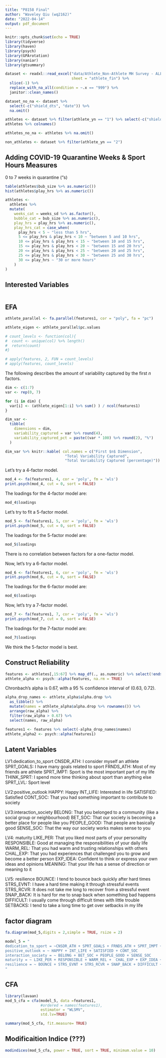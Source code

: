 ```yaml
---
title: "P8158 Final"
author: "Waveley Qiu (wq2162)"
date: "2022-04-14"
output: pdf_document
---
```


```r
knitr::opts_chunk$set(echo = TRUE)
library(tidyverse)
library(haven)
library(psych)
library(GPArotation)
library(naniar)
library(gtsummary)
```

```r
dataset <- readxl::read_excel("data/Athlete_Non-Athlete MH Survey - ALL DATA.xlsx", 
                              sheet = "athlete_fin") %>% 
  slice(-1) %>%   
  replace_with_na_all(condition = ~.x == "999") %>%
  janitor::clean_names()

dataset_no_na <- dataset %>% 
  select(-c("shield_dts", "date")) %>% 
  na.omit()

athletes <- dataset %>% filter(athlete_yn == "1") %>% select(-c("shield_dts", "date"))
athletes %>% colnames()

athletes_no_na <- athletes %>% na.omit()

non_athletes <- dataset %>% filter(athlete_yn == "2")
```

## Adding COVID-19 Quarantine Weeks & Sport Hours Measures

0 to 7 weeks in quarantine ("s)

```r
table(athletes$bub_size %>% as.numeric())
hist(athletes$play_hrs %>% as.numeric())

athletes <-
  athletes %>% 
  mutate(
    weeks_cat = weeks_sd %>% as.factor(),
    bubble_cat = bub_size %>% as.numeric(),
    play_hrs = play_hrs %>% as.numeric(),
    play_hrs_cat = case_when(
      play_hrs < 5 ~ "less than 5 hrs",
      5 <= play_hrs & play_hrs < 10 ~ "between 5 and 10 hrs",
      10 <= play_hrs & play_hrs < 15 ~ "between 10 and 15 hrs",
      15 <= play_hrs & play_hrs < 20 ~ "between 15 and 20 hrs",
      20 <= play_hrs & play_hrs < 25 ~ "between 20 and 25 hrs",
      25 <= play_hrs & play_hrs < 30 ~ "between 25 and 30 hrs",
      30 <= play_hrs ~ "30 or more hours"
    )
)
```

## Interested Variables

```r

```


## EFA

```r
athlete_parallel <- fa.parallel(features1, cor = "poly", fa = "pc")

athlete_eigen <- athlete_parallel$pc.values

# count_levels <- function(col){
#  count <- unique(col) %>% length()
#  return(count)
#}

# apply(features, 2, FUN = count_levels)
# apply(features, count_levels)
```

The following describes the amount of variability captured by the first $n$ factors.

```r
dim <- c(1:7)
var <- rep(0, 7)

for (i in dim) {
  var[i] <- (athlete_eigen[1:i] %>% sum() ) / ncol(features1)
}

dim_var <-
  tibble(
    dimensions = dim,
    variability_captured = var %>% round(4),
    variability_captured_pct = paste((var * 100) %>% round(2), "%")
  )

dim_var %>% knitr::kable( col.names = c("First $n$ Dimension",
                           "Total Variability Captured",
                           "Total Variability Captured (percentage)"))
```

Let's try a 4-factor model.

```r
mod_4 <- fa(features1, 4, cor = 'poly', fm = 'wls')
print.psych(mod_4, cut = 0, sort = FALSE)
```

The loadings for the 4-factor model are:

```r
mod_4$loadings
```

Let's try to fit a 5-factor model.

```r
mod_5 <- fa(features1, 5, cor = 'poly', fm = 'wls')
print.psych(mod_5, cut = 0, sort = FALSE)
```

The loadings for the 5-factor model are:

```r
mod_5$loadings
```

There is no correlation between factors for a one-factor model.

Now, let's try a 6-factor model.

```r
mod_6 <- fa(features1, 6, cor = 'poly', fm = 'wls')
print.psych(mod_6, cut = 0, sort = FALSE)
```

The loadings for the 6-factor model are:

```r
mod_6$loadings
```

Now, let's try a 7-factor model.

```r
mod_7 <- fa(features1, 7, cor = 'poly', fm = 'wls')
print.psych(mod_7, cut = 0, sort = FALSE)
```

The loadings for the 7-factor model are:

```r
mod_7$loadings
```

We think the 5-factor model is best.


## Construct Reliability

```r
features <- athletes[,15:67] %>% map_df(., as.numeric) %>% select(!ends_with("_HRS")) %>% select(-c("SPRT"))
athlete_alpha <- psych::alpha(features, na.rm = TRUE)
```

Chronbach's alpha is 0.67, with a 95 \% confidence interval of (0.63, 0.72).

```r
alpha_drop_names <- athlete_alpha$alpha.drop %>%
  as_tibble() %>%
  mutate(names = athlete_alpha$alpha.drop %>% rownames()) %>%
  arrange(raw_alpha) %>% 
  filter(raw_alpha > 0.67) %>%
  select(names, raw_alpha)

features1 <- features %>% select(-alpha_drop_names$names)
athlete_alpha2 <- psych::alpha(features1)
```


## Latent Variables

LV1:dedication_to_sport
CNSDR_ATH: I consider myself an athlete
SPRT_GOALS: I have many goals related to sport
FRNDS_ATH: Most of my friends are athlete
SPRT_IMPT: Sport is the most important part of my life
THINK_SPRT: I spend more time thinking about sport than anything else
SPRT_LVL: Sport level

LV2:positive_outlook
HAPPY: Happy
INT_LIFE: Interested in life
SATISFIED: Satisfied
CONT_SOC: That you had something important to contribute to society

LV3:interaction_society
BELONG: That you belonged to a community (like a social group or neighbourhood)
BET_SOC: That our society is becoming a better place for people like you
PEOPLE_GOOD: That people are basically good
SENSE_SOC: That the way our society works makes sense to you

LV4: maturity
LIKE_PER: That you liked most parts of your personality
RESPONSIBLE: Good at managing the responsibilities of your daily life
WARM_REL: That you had warm and trusting relationships with others
CHAL_EXP: That you had experiences that challenged you to grow and become a better person
EXP_IDEA: Confident to think or express your own ideas and opinions
MEANING: That your life has a sense of direction or meaning to it

LV5: resilience
BOUNCE: I tend to bounce back quickly after hard times
STRS_EVNT: I have a hard time making it through stressful events
STRS_RCVR: It does not take me long to recover from a stressful event
SNAP_BACK: It is hard for me to snap back when something bad happens
DIFFICULT: I usually come through difficult times with little trouble
SETBACKS: I tend to take a long time to get over setbacks in my life

## factor diagram
```r
fa.diagram(mod_5,digits = 2,simple = TRUE, rsize = 2)

model_5 = "
dedication_to_sport = ~CNSDR_ATH + SPRT_GOALS + FRNDS_ATH + SPRT_IMPT + THINK_SPRT + SPRT_LVL
positive_outlook = ~ HAPPY + INT_LIFE + SATISFIED + CONT_SOC
interaction_society = ~ BELONG + BET_SOC + PEOPLE_GOOD + SENSE_SOC 
maturity = ~ LIKE_PER + RESPONSIBLE + WARM_REL +  CHAL_EXP + EXP_IDEA + MEANING
resilience = ~ BOUNCE + STRS_EVNT + STRS_RCVR + SNAP_BACK + DIFFICULT + SETBACKS
"
```

## CFA
```r
library(lavaan)
mod_5_cfa = cfa(model_5, data =features1,
                #ordered = names(features1),
                estimator = "WLSMV",
                std.lv=TRUE)

summary(mod_5_cfa, fit.measure= TRUE)
```

## Modificaition Indice (???)
```r
modindices(mod_5_cfa, power = TRUE, sort = TRUE, minimum.value = 10) 
```








